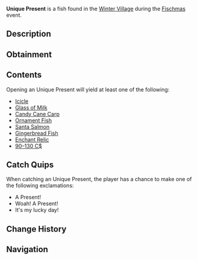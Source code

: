 {{FishInfobox
|image          = Unique Present.png
|rarity         = Limited
|event          = Fischmas
|sea            = First Sea
|location       = [[Fischmas]]
|sublocation    = 
|sources        = Fishing Rod
|radar_location = 
|xp             = 55
|weather        = 
|time           = 
|season         = 
|bait           = Magnet
|base_weight    = 9
|base_value     = 180
|weight_range   = 0
|base_chance    = 4
|base_resil     = 50
}}
'''Unique Present''' is a {{Rarity|Limited}} fish found in the [[Winter Village]] during the [[Fischmas]] event.

== Description ==
{{Description|A nice christmas present wrapped in white and teal gift paper. Maybe it has some better goodies inside!|Bestiary Entry}}

== Obtainment ==
{{Description|Only can be caught during Fischmas24.|Bestiary Hint}}
{{Fish Availability|
Fischmas/Winter Village
|top_rods      = 
Magnet Rod\170243.75\170741.08;
Great Rod of Oscar\40694\85726.75;
Leviathan's Fang Rod\40430.02\114138.26;
Astralhook Rod\38336.42\90236.76;
Ethereal Prism Rod\38262.03\88836.1;
Resourceful Rod\29586.4\70760.59;
Free Spirit Rod\35451.95\103912.26;
Trident Rod\35421.18\97035.22;
Azure Of Lagoon\35365.48\91194.47;
Lucky Rod\21523.94\64192.92;
Fortune Rod\24015.45\68614.39;
Seraphic Rod\36683.84\88386.87;
No-Life Rod\36185.27\89572.7;
Challenger's Rod\34698.51\84421.62;
Rod Of The Forgotten Fang\34312.78\83194.9;
Blazebringer Rod\31948.65\82939.65;
Rod Of The Depths\30804.94\75906.86;
Rod Of The Exalted One\30465.36\77056.45;
Zeus Rod\30001.91\77124.48;
Verdant Shear Rod\29582.77\78206.9;
Depthseeker Rod\26978.8\69515.69;
Avalanche Rod\24332.2\62443.66;
Volcanic Rod\23377.51\60999.42;
Training Rod\14693.99\49412.9;
Steady Rod\8505.89\20685.74
|recommended   = Magnet Rod
}}

== Contents ==
Opening an Unique Present will yield at least one of the following:
* [[Icicle]]
* [[Glass of Milk]]
* [[Candy Cane Carp]]
* [[Ornament Fish]]
* [[Santa Salmon]]
* [[Gingerbread Fish]]
* [[Enchant Relic]]
* [[90–130 C$]]

== Catch Quips ==
When catching an Unique Present, the player has a chance to make one of the following exclamations:
* A Present!
* Woah! A Present!
* It's my lucky day!

== Change History ==
{{Change History|{{subst:Current Version}}}}

== Navigation ==
{{Fish Navbox|Fischmas}}